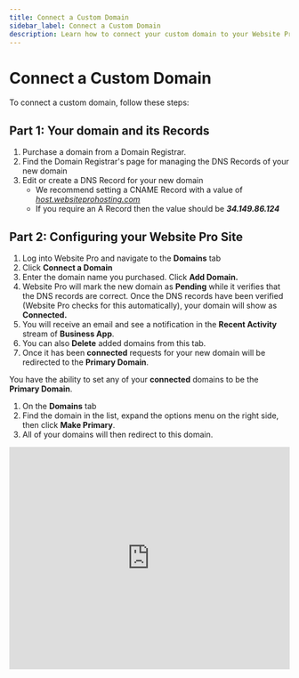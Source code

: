 ```yaml
---
title: Connect a Custom Domain
sidebar_label: Connect a Custom Domain
description: Learn how to connect your custom domain to your Website Pro site
---
```


# Connect a Custom Domain

To connect a custom domain, follow these steps:

## Part 1: Your domain and its Records

1. Purchase a domain from a Domain Registrar.
2. Find the Domain Registrar's page for managing the DNS Records of your new domain
3. Edit or create a DNS Record for your new domain 
   - We recommend setting a CNAME Record with a value of *[host.websiteprohosting.com](http://host.websiteprohosting.com/)*
   - If you require an A Record then the value should be ***34.149.86.124***

## Part 2: Configuring your Website Pro Site

1. Log into Website Pro and navigate to the **Domains** tab
2. Click **Connect a Domain**
3. Enter the domain name you purchased. Click **Add Domain.**
4. Website Pro will mark the new domain as **Pending** while it verifies that the DNS records are correct. Once the DNS records have been verified (Website Pro checks for this automatically), your domain will show as **Connected.**
5. You will receive an email and see a notification in the **Recent Activity** stream of **Business App**.
6. You can also **Delete** added domains from this tab.
7. Once it has been **connected** requests for your new domain will be redirected to the **Primary Domain**.

You have the ability to set any of your **connected** domains to be the **Primary Domain**.

1. On the **Domains** tab
2. Find the domain in the list, expand the options menu on the right side, then click **Make Primary**.
3. All of your domains will then redirect to this domain.

<iframe
  className="wistia_embed"
  title="Wistia video player"
  src="https://fast.wistia.net/embed/iframe/sa086c893t"
  name="wistia_embed"
  width="100%"
  height="400"
  frameBorder="0"
  scrolling="no"
  allowFullScreen
></iframe>